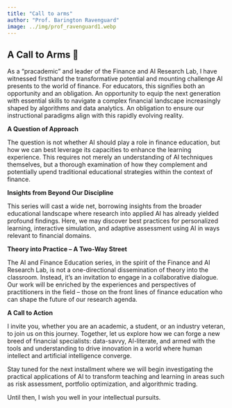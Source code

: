 ```yaml
---
title: "Call to arms"
author: "Prof. Barington Ravenguard"
image: ../img/prof_ravenguard1.webp
---
```


## A Call to Arms 🚀

As a "pracademic" and leader of the Finance and AI Research Lab, I have witnessed firsthand the transformative potential and mounting challenge AI presents to the world of finance. For educators, this signifies both an opportunity and an obligation. An opportunity to equip the next generation with essential skills to navigate a complex financial landscape increasingly shaped by algorithms and data analytics. An obligation to ensure our instructional paradigms align with this rapidly evolving reality.

**A Question of Approach**

The question is not whether AI should play a role in finance education, but how we can best leverage its capacities to enhance the learning experience. This requires not merely an understanding of AI techniques themselves, but a thorough examination of how they complement and potentially upend traditional educational strategies within the context of finance.

**Insights from Beyond Our Discipline**

This series will cast a wide net, borrowing insights from the broader educational landscape where research into applied AI has already yielded profound findings. Here, we may discover best practices for personalized learning, interactive simulation, and adaptive assessment using AI in ways relevant to financial domains.

**Theory into Practice – A Two-Way Street**

The AI and Finance Education series, in the spirit of the Finance and AI Research Lab, is not a one-directional dissemination of theory into the classroom. Instead, it's an invitation to engage in a collaborative dialogue. Our work will be enriched by the experiences and perspectives of practitioners in the field – those on the front lines of finance education who can shape the future of our research agenda.

**A Call to Action**

I invite you, whether you are an academic, a student, or an industry veteran, to join us on this journey. Together, let us explore how we can forge a new breed of financial specialists: data-savvy, AI-literate, and armed with the tools and understanding to drive innovation in a world where human intellect and artificial intelligence converge.

Stay tuned for the next installment where we will begin investigating the practical applications of AI to transform teaching and learning in areas such as risk assessment, portfolio optimization, and algorithmic trading.

Until then, I wish you well in your intellectual pursuits.
